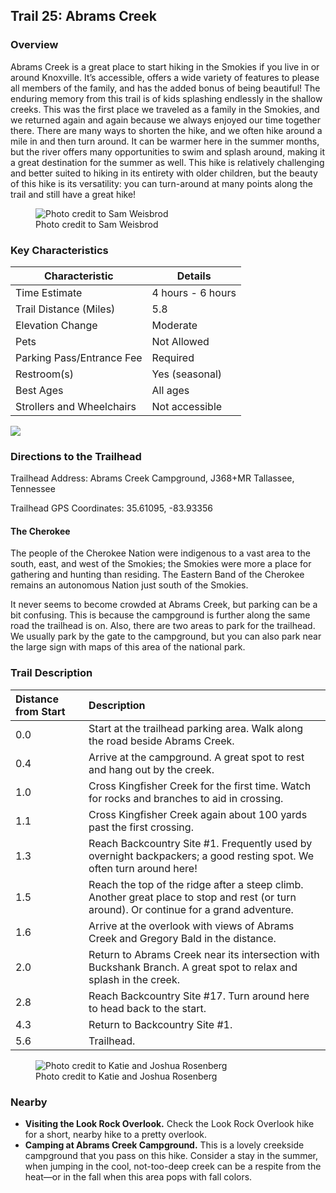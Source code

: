 ## Trail 25: Abrams Creek

### Overview

Abrams Creek is a great place to start hiking in the Smokies if you live in or around Knoxville. It's accessible, offers a wide variety of features to please all members of the family, and has the added bonus of being beautiful! The enduring memory from this trail is of kids splashing endlessly in the shallow creeks. This was the first place we traveled as a family in the Smokies, and we returned again and again because we always enjoyed our time together there. There are many ways to shorten the hike, and we often hike around a mile in and then turn around. It can be warmer here in the summer months, but the river offers many opportunities to swim and splash around, making it a great destination for the summer as well. This hike is relatively challenging and better suited to hiking in its entirety with older children, but the beauty of this hike is its versatility: you can turn-around at many points along the trail and still have a great hike!

![Photo credit to Sam Weisbrod](img/trail-25-figure-01.jpg)

### Key Characteristics

| **Characteristic**        | **Details**       |
|---------------------------|-------------------|
| Time Estimate             | 4 hours - 6 hours |
| Trail Distance (Miles)    | 5.8               |
| Elevation Change          | Moderate          |
| Pets                      | Not Allowed       |
| Parking Pass/Entrance Fee | Required          |
| Restroom(s)               | Yes (seasonal)    |
| Best Ages                 | All ages                  |
| Strollers and Wheelchairs | Not accessible                  |

![](maps/trail-25-map.jpeg)

### Directions to the Trailhead

Trailhead Address: Abrams Creek Campground, J368+MR Tallassee, Tennessee

Trailhead GPS Coordinates: 35.61095, -83.93356

::: {.callout-note appearance="simple" icon="true"}

#### The Cherokee

The people of the Cherokee Nation were indigenous to a vast area to the south, east, and west of the Smokies; the Smokies were more a place for gathering and hunting than residing. The Eastern Band of the Cherokee remains an autonomous Nation just south of the Smokies.

:::


It never seems to become crowded at Abrams Creek, but parking can be a bit confusing. This is because the campground is further along the same road the trailhead is on. Also, there are two areas to park for the trailhead. We usually park by the gate to the campground, but you can also park near the large sign with maps of this area of the national park.

### Trail Description

| Distance from Start | Description                                                                                                                               |
|:----------------|:------------------------------------------------------|
| 0.0                 | Start at the trailhead parking area. Walk along the road beside Abrams Creek.                                                             |
| 0.4                 | Arrive at the campground. A great spot to rest and hang out by the creek.                                                                 |
| 1.0                 | Cross Kingfisher Creek for the first time. Watch for rocks and branches to aid in crossing.                                               |
| 1.1                 | Cross Kingfisher Creek again about 100 yards past the first crossing.                                                                     |
| 1.3                 | Reach Backcountry Site #1. Frequently used by overnight backpackers; a good resting spot. We often turn around here!                      |
| 1.5                 | Reach the top of the ridge after a steep climb. Another great place to stop and rest (or turn around). Or continue for a grand adventure. |
| 1.6                 | Arrive at the overlook with views of Abrams Creek and Gregory Bald in the distance.                                                       |
| 2.0                 | Return to Abrams Creek near its intersection with Buckshank Branch. A great spot to relax and splash in the creek.                        |
| 2.8                 | Reach Backcountry Site #17. Turn around here to head back to the start.                                                                   |
| 4.3                 | Return to Backcountry Site #1.                                                                                                            |
| 5.6                 | Trailhead.                                                                                                                                |

![Photo credit to Katie and Joshua Rosenberg](img/trail-25-figure-02.jpg)

### Nearby

-   **Visiting the Look Rock Overlook.** Check the Look Rock Overlook hike for a short, nearby hike to a pretty overlook.
-   **Camping at Abrams Creek Campground.** This is a lovely creekside campground that you pass on this hike. Consider a stay in the summer, when jumping in the cool, not-too-deep creek can be a respite from the heat---or in the fall when this area pops with fall colors.

